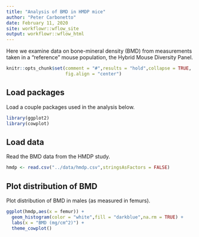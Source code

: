 ```yaml
---
title: "Analysis of BMD in HMDP mice"
author: "Peter Carbonetto"
date: February 11, 2020
site: workflowr::wflow_site
output: workflowr::wflow_html
---
```


Here we examine data on bone-mineral density (BMD) from measurements
taken in a "reference" mouse population, the Hybrid Mouse Diversity
Panel.

```r
knitr::opts_chunk$set(comment = "#",results = "hold",collapse = TRUE,
                      fig.align = "center")
```

Load packages
-------------

Load a couple packages used in the analysis below.

```r
library(ggplot2)
library(cowplot)
```

Load data
---------

Read the BMD data from the HMDP study.

```r
hmdp <- read.csv("../data/hmdp.csv",stringsAsFactors = FALSE)
```

Plot distribution of BMD
------------------------

Plot distribution of BMD in males (as measured in femurs).

```r
ggplot(hmdp,aes(x = femur)) +
  geom_histogram(color = "white",fill = "darkblue",na.rm = TRUE) +
  labs(x = "BMD (mg/cm^2)") +
  theme_cowplot()
```

